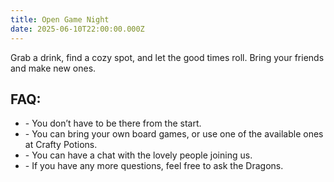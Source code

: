 ```yaml
---
title: Open Game Night
date: 2025-06-10T22:00:00.000Z
---
```


Grab a drink, find a cozy spot, and let the good times roll. Bring your friends and make new ones.

## FAQ:

* \- You don’t have to be there from the start.
* \- You can bring your own board games, or use one of the available ones at Crafty Potions.
* \- You can have a chat with the lovely people joining us.
* \- If you have any more questions, feel free to ask the Dragons.
